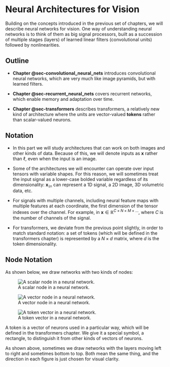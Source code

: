 # Neural Architectures for Vision {#sec-neural-architectures-for-vision}

Building on the concepts introduced in the previous set of chapters, we will describe neural networks for vision. One way of understanding neural networks is to think of them as big signal processors, built as a succession of multiple stages (layers) of learned linear filters (convolutional units) followed by nonlinearities.

## Outline

- **Chapter @sec-convolutional_neural_nets** introduces convolutional neural networks, which are very much like image pyramids, but with learned filters.

- **Chapter @sec-recurrent_neural_nets** covers recurrent networks, which enable memory and adaptation over time.

- **Chapter @sec-transformers** describes transformers, a relatively new kind of architecture where the units are vector-valued **tokens** rather than scalar-valued neurons.

## Notation

- In this part we will study architectures that can work on both images and other kinds of data. Because of this, we will denote inputs as $\mathbf{x}$ rather than $\ell$, even when the input is an image.

- Some of the architectures we will encounter can operate over input tensors with variable shapes. For this reason, we will sometimes treat the input signal as a lower-case bolded variable regardless of its dimensionality: $\mathbf{x}_{\texttt{in}}$ can represent a 1D signal, a 2D image, 3D volumetric data, etc.

- For signals with multiple channels, including neural feature maps with multiple features at each coordinate, the first dimension of the tensor indexes over the channel. For example, in $\mathbf{x} \in \mathbb{R}^{C \times N \times M \times \ldots}$, where $C$ is the number of channels of the signal.

- For transformers, we deviate from the previous point slightly, in order to match standard notation: a set of tokens (which will be defined in the transformers chapter) is represented by a $N \times d$ matrix, where $d$ is the token dimensionality.

## Node Notation

As shown below, we draw networks with two kinds of nodes:

::: {#fig-node-notation layout-ncol=3}
![A scalar node in a neural network.](figures/imaging/network_node_scalar.png){#fig-node-scalar}

![A vector node in a neural network.](figures/imaging/network_node_vector.png){#fig-node-vector}

![A token vector in a neural network.](figures/imaging/network_node_token.png){#fig-node-token}
:::

A token is a vector of neurons used in a particular way, which will be defined in the transformers chapter. We give it a special symbol, a rectangle, to distinguish it from other kinds of vectors of neurons. 

As shown above, sometimes we draw networks with the layers moving left to right and sometimes bottom to top. Both mean the same thing, and the direction in each figure is just chosen for visual clarity.